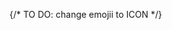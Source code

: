 
<Cards>
  <Card
    icon={'⚙️'}
    title="Api Reference"
    href="/router-api/api-reference"
    arrow={true}
  />
  <Card icon={'📚'} title="Guides" href="/router-api/guides" arrow={true} />
</Cards>

<Cards>
  <Card
    icon={'📕'}
    title=" Introduction"
    href="/router-api/introduction"
    arrow={true}
  />
  <Card icon={'🤓'} title="Guides" href="/router-api/guides" arrow={true} />
</Cards>

{/* TO DO: change emojii to ICON */}

